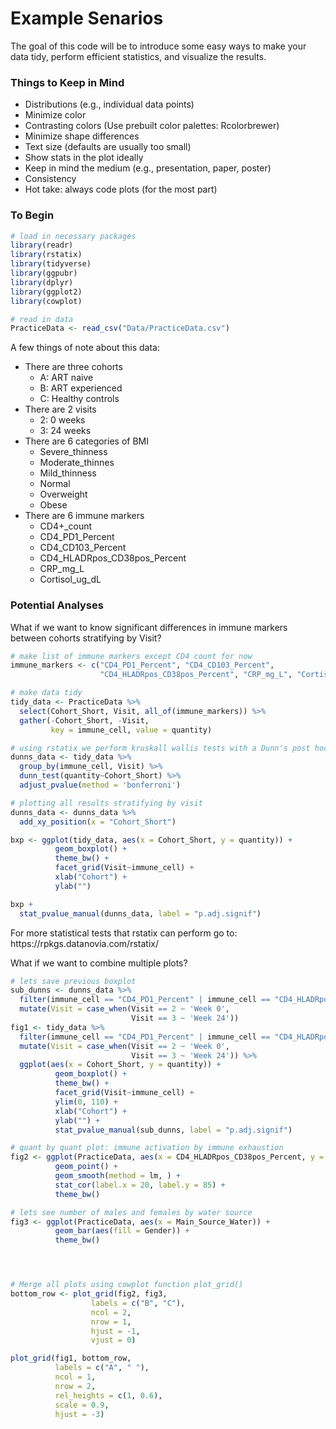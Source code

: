 # Example Senarios 

The goal of this code will be to introduce some easy ways to make your data tidy, perform efficient statistics, and visualize the results. 


### Things to Keep in Mind

+ Distributions (e.g., individual data points)
+ Minimize color 
+ Contrasting colors (Use prebuilt color palettes: Rcolorbrewer)
+ Minimize shape differences 
+ Text size (defaults are usually too small)
+ Show stats in the plot ideally
+ Keep in mind the medium (e.g., presentation, paper, poster)
+ Consistency 
+ Hot take: always code plots (for the most part)

### To Begin 

```r
# load in necessary packages 
library(readr)
library(rstatix)
library(tidyverse)
library(ggpubr)
library(dplyr)
library(ggplot2)
library(cowplot)
```

```r
# read in data 
PracticeData <- read_csv("Data/PracticeData.csv")
```

A few things of note about this data: 

+ There are three cohorts 
  + A: ART naive 
  + B: ART experienced
  + C: Healthy controls 
  
+ There are 2 visits
  + 2: 0 weeks 
  + 3: 24 weeks

+ There are 6 categories of BMI 
  + Severe_thinness
  + Moderate_thinnes
  + Mild_thinness
  + Normal
  + Overweight
  + Obese
  
+ There are 6 immune markers 
  + CD4+_count
  + CD4_PD1_Percent
  + CD4_CD103_Percent
  + CD4_HLADRpos_CD38pos_Percent
  + CRP_mg_L
  + Cortisol_ug_dL
  
### Potential Analyses 

What if we want to know significant differences in immune markers between cohorts stratifying by Visit? 

```r
# make list of immune markers except CD4 count for now 
immune_markers <- c("CD4_PD1_Percent", "CD4_CD103_Percent",
                    "CD4_HLADRpos_CD38pos_Percent", "CRP_mg_L", "Cortisol_ug_dL")

# make data tidy 
tidy_data <- PracticeData %>% 
  select(Cohort_Short, Visit, all_of(immune_markers)) %>% 
  gather(-Cohort_Short, -Visit, 
         key = immune_cell, value = quantity)

# using rstatix we perform kruskall wallis tests with a Dunn's post hoc 
dunns_data <- tidy_data %>% 
  group_by(immune_cell, Visit) %>% 
  dunn_test(quantity~Cohort_Short) %>% 
  adjust_pvalue(method = 'bonferroni')

# plotting all results stratifying by visit 
dunns_data <- dunns_data %>% 
  add_xy_position(x = "Cohort_Short")

bxp <- ggplot(tidy_data, aes(x = Cohort_Short, y = quantity)) + 
          geom_boxplot() + 
          theme_bw() + 
          facet_grid(Visit~immune_cell) + 
          xlab("Cohort") + 
          ylab("")

bxp + 
  stat_pvalue_manual(dunns_data, label = "p.adj.signif")
```
  
For more statistical tests that rstatix can perform go to: https://rpkgs.datanovia.com/rstatix/
  


What if we want to combine multiple plots? 

```r
# lets save previous boxplot 
sub_dunns <- dunns_data %>% 
  filter(immune_cell == "CD4_PD1_Percent" | immune_cell == "CD4_HLADRpos_CD38pos_Percent") %>% 
  mutate(Visit = case_when(Visit == 2 ~ 'Week 0', 
                           Visit == 3 ~ 'Week 24'))
fig1 <- tidy_data %>% 
  filter(immune_cell == "CD4_PD1_Percent" | immune_cell == "CD4_HLADRpos_CD38pos_Percent") %>% 
  mutate(Visit = case_when(Visit == 2 ~ 'Week 0', 
                           Visit == 3 ~ 'Week 24')) %>% 
  ggplot(aes(x = Cohort_Short, y = quantity)) + 
          geom_boxplot() + 
          theme_bw() + 
          facet_grid(Visit~immune_cell) + 
          ylim(0, 110) + 
          xlab("Cohort") + 
          ylab("") + 
          stat_pvalue_manual(sub_dunns, label = "p.adj.signif")

# quant by quant plot: immune activation by immune exhaustion
fig2 <- ggplot(PracticeData, aes(x = CD4_HLADRpos_CD38pos_Percent, y = CD4_PD1_Percent)) + 
          geom_point() + 
          geom_smooth(method = lm, ) + 
          stat_cor(label.x = 20, label.y = 85) + 
          theme_bw()

# lets see number of males and females by water source  
fig3 <- ggplot(PracticeData, aes(x = Main_Source_Water)) + 
          geom_bar(aes(fill = Gender)) + 
          theme_bw()




# Merge all plots using cowplot function plot_grid()
bottom_row <- plot_grid(fig2, fig3,
                  labels = c("B", "C"), 
                  ncol = 2, 
                  nrow = 1, 
                  hjust = -1, 
                  vjust = 0)

plot_grid(fig1, bottom_row, 
          labels = c("A", " "), 
          ncol = 1,
          nrow = 2, 
          rel_heights = c(1, 0.6),
          scale = 0.9, 
          hjust = -3)
```